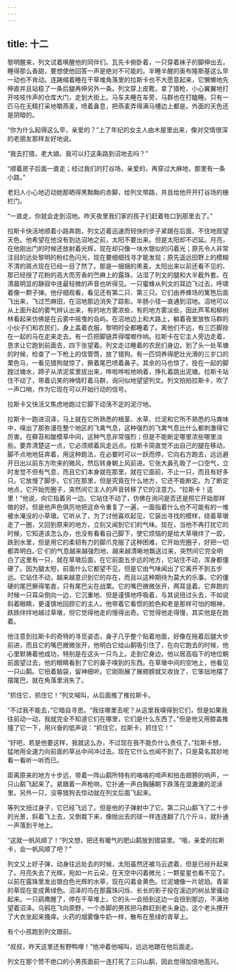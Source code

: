 ```yaml
---
---
---
```

title: 十二
---



黎明醒来，列文试着唤醒他的同伴们。瓦先卡俯卧着，一只穿着袜子的脚伸出去，睡得那么香甜，要想使他回答一声是绝对不可能的。半睡半醒的奥布隆斯基这么早一动也不肯动。连踡缩着睡在干草堆角落里的拉斯卡也不大愿意起来，它懒懒地先伸直并且站稳了一条后腿再伸另外一条。列文穿上皮靴，拿了猎枪，小心翼翼地打开吱吱作声的仓库大门，走到大街上。马车夫睡在车旁，马群也在打瞌睡。只有一匹马在无精打采地嚼燕麦，喷着鼻息，把燕麦弄得满马槽边上都是。外面的天色还是阴暗的。

“你为什么起得这么早，亲爱的？”上了年纪的女主人由木屋里出来，像对交情很深的老朋友那样友好地说。

“我去打猎，老大娘。我可以打这条路到沼地去吗？”

“顺着房子后面一直走；经过我们的打谷场，亲爱的，再穿过大麻地，那里有一条小路。”

老妇人小心地迈动她那晒得黑黝黝的赤脚，给列文带路，并且给他开开打谷场的栅栏门。

“一直走，你就会走到沼地。昨天夜里我们家的孩子们赶着牲口到那里去了。”

拉斯卡快活地顺着小路奔跑，列文迈着迅速而轻快的步子紧跟在后面，不住地观望天色。他希望在他没有到达沼地之前，太阳不要出来。但是太阳却不迟延。月亮，在他刚出门的时候还放射着光辉，现在却只像一块水银似的闪着光；原先令人非常注目的远处黎明的粉红色闪光，现在要细细找寻才能发现；原先遥远田野上的模糊不清的斑点现在已经一目了然了。那是一捆捆的黑麦。太阳出来以前还看不见的、那已经授了花粉的高大而芳香的苎麻上的露珠，沾湿了列文的腿和大半截外套。在清晨明显的静寂中连最轻微的声音也听得见。一只蜜蜂从列文的耳边飞过去，呼啸着像一颗子弹。他仔细观看，看见还有第二只、第三只。它们由养蜂场的篱笆后面飞出来，飞过苎麻田，在沼地那边消失了踪影。羊肠小径一直通到沼地。沼地可以从上面升起的雾气辨认出来，有的地方雾浓些，有的地方雾淡些，因此芦苇和柳树林看起来仿佛是在云雾中摇曳的岛屿。在沼地边上和大路上，躺着夜里放牧马群的小伙子们和农民们，身上盖着衣服，黎明时全都睡着了。离他们不远，有三匹脚拴在一起的马在走来走去。有一匹把脚链弄得噹啷作响。拉斯卡在它主人旁边走着，恳求让它跑到前面去，四下张望着。列文走过睡着的农民们身边，到了头一处苇塘的时候，检查了一下枪上的信管筒，放了猎狗。有一匹饲养得肥壮光滑的三岁口的栗色马，一看见猎狗就惊了，撅着尾巴喷着鼻子。其余的马也惊了，拴在一起的脚蹚过塘水，蹄子从浓泥浆里拔出来，哗啦哗啦地响着，挣扎着跳出泥塘。拉斯卡站住不动了，带着讥笑的神情盯着马群，询问似地望望列文。列文拍拍拉斯卡，吹了一声口哨，作为它现在可以开始行动的信号。

拉斯卡又快活又焦虑地跑过它脚下动荡不定的泥泞地。

拉斯卡一跑进沼泽，马上就在它所熟悉的根茎、水草、烂泥和它所不熟悉的马粪味中，嗅出了那弥漫在整个地区的飞禽气息，这种强烈的飞禽气息比什么都刺激得它厉害。在藓苔和酸模草中间，这种气息非常强烈；但是不能断定哪里浓些哪里淡些。要弄清楚这一点，它必须顺着风走远点。拉斯卡简直觉不出自己的腿在移动，脚不点地地狂奔着，用这种跑法，在必要时可以一跃而停，它向右方跑去，远远避开日出以前东方吹来的微风，然后转身朝上风前进。它张大鼻孔吸了一口空气，立时发觉不但有气息，而且它们本身就在那里，就在它面前，不止一只，而且有好多只。它放慢了脚步。它们在那里，但是究竟在什么地方，它还不能断定。为了断定地点，它开始兜圈子，突然间它主人的声音转移了它的注意力。“拉斯卡！这里！”他说，向它指着另一边。它站住不动了，仿佛在询问是否还是照它开始那样做的好。但是他声色俱厉地把这命令重复了一遍，一面指着什么也不可能有的一堆被水淹没的小草墩。它听从了，为了讨他喜欢起见，它装出寻找的模样，绕着草墩走了一圈，又回到原来的地方，立刻又闻到它们的气味。现在，当他不再打扰它的时候，它知道该怎么办，也没有看看自己脚下，使它烦恼的是给大草墩绊了一跤，跌到水里，但是用它的柔韧有力的脚爪克服了这种困难，它开始兜圈子，好把一切都弄明白。·它·们的气息越来越强烈地、越来越清晰地飘送过来，突然间它完全明白了这里有一只，就在草墩后面，在它前面五步远的地方，它站住不动，浑身都僵硬了。因为腿太短，前面什么它都望不见，但是它由气味闻出了它离开不到五步远。它站住不动，越来越意识到它的存在，而且以这种期待为莫大的乐事。它的僵硬的尾巴撅得笔直，只有尾巴尖在战栗。它的嘴巴微微张开，两耳竖着。它奔跑的时候一只耳朵倒向一边，它沉重地、但是谨慎地呼吸着，与其说扭过头去，不如说斜着眼睛，更谨慎地回顾它的主人。他带着它看惯的脸色和老是那样可怕的眼神，跌跌绊绊地越过草墩，但它觉得他走的慢得出奇。它觉得他走得慢，其实他是在跑着。

他注意到拉斯卡的奇特的寻觅姿态，身子几乎整个贴着地面，好像在拖着后腿大步前进，而且它的嘴巴微微张开，他明白它给山鹬吸引住了，在向它跑去的时候，他心里默祷着他成功，特别是在这头一只鸟上。走到它身边，他以居高临下的地位朝前面望过去，他的眼睛看到了它的鼻子嗅到的东西。在草墩中间的空地上，他看见一只山鹬。它扭着脑袋，留神细听。它刚刚展了展翅膀就又收拢了，它笨拙地摆了摆尾巴，就在角落里消失了。

“抓住它，抓住它！”列文喊叫，从后面推了推拉斯卡。

“不过我不能去，”它暗自寻思。“我往哪里去呢？从这里我嗅得到它们，但是如果我往前动一动，我就完全不知道它们在哪里，它们是什么东西了。”但是他又用膝盖推撞了它一下，用兴奋的低声说：“抓住它，拉斯卡，抓住它！”

“好吧，若是他要这样，我就这么办，不过现在我不能负什么责任了。”拉斯卡想，猛地用全速力向前面的草丛中间冲过去。现在它什么也闻不到了，只是莫名其妙地看一看听一听而已。

距离原来的地方十步远，带着一阵山鹬所特有的咯咯的啼声和拍击翅膀的响声，一只山鹬飞起来了。紧跟着一声枪响，它扑通一声白胸脯朝下跌落在湿漉漉的泥淖里。另外一只，没等猎狗去惊动就在列文后面飞起来。

等列文扭过身子，它已经飞远了。但是他的子弹射中了它。第二只山鹬飞了二十步的光景，斜着飞上去，又倒栽下来，像抛出去的球一样连连翻了几个斤斗，就扑通一声落到干地上。

“这就一帆风顺了！”列文想，把还有暖气的肥山鹬放到猎袋里。“哦，亲爱的拉斯卡，会一帆风顺了吧？”

列文又上好子弹，动身往远处去的时候，太阳虽然还被乌云遮着，但是已经升起来了。月亮失去了光辉，宛如一片云朵，在天空中闪着微光；一颗星星也看不见了。以前在露珠里发出银白色光辉的水草，现在闪着金黄色。烂泥塘像一片琥珀。青翠的草现在变成黄绿色。沼泽的鸟在那露珠闪烁、长长的影子投在溪边的树丛里骚动起来。一只鹞鹰醒了，停在干草堆上，它的头一会扭到这边一会扭到那边，不满地望着沼泽。乌鸦在飞向原野，一个赤脚的男孩把马群赶到老头身边，这个老头撩开了大衣坐起来搔痒。火药的烟雾像牛奶一样，散布在葱绿的青草上。

有个小孩跑到列文跟前。

“叔叔，昨天这里还有野鸭哩！”他冲着他喊叫，远远地跟在他后面走。

列文在那个赞不绝口的小男孩面前一连打死了三只山鹬，因此觉得加倍地高兴。